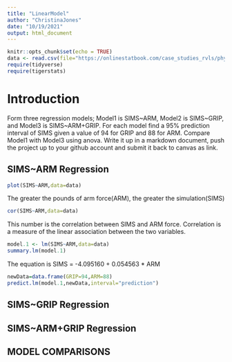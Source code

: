 ```yaml
---
title: "LinearModel"
author: "ChristinaJones"
date: "10/19/2021"
output: html_document
---
```


```r
knitr::opts_chunk$set(echo = TRUE)
data <- read.csv(file="https://onlinestatbook.com/case_studies_rvls/physical_strength/data.txt",sep="",header=TRUE)
require(tidyverse)
require(tigerstats)
```

# Introduction 

Form three regression models; Model1 is SIMS~ARM, Model2 is SIMS~GRIP, and Model3 is SIMS~ARM+GRIP. For each model find a 95% prediction interval of SIMS given a value of 94  for GRIP and 88 for ARM. Compare Model1 with Model3 using anova. Write it up in a markdown document, push the project up to your github account and submit it back to canvas as link. 

## SIMS~ARM Regression 

```r
plot(SIMS~ARM,data=data)
```



The greater the pounds of arm force(ARM), the greater the simulation(SIMS)


```r
cor(SIMS~ARM,data=data)
```
This number is the correlation between SIMS and ARM force. Correlation is a measure of the linear association between the two variables.

```r
model.1 <- lm(SIMS~ARM,data=data)
summary.lm(model.1)
```
The equation is SIMS = -4.095160 + 0.054563 * ARM 


```r
newData=data.frame(GRIP=94,ARM=88)
predict.lm(model.1,newData,interval="prediction")
```


## SIMS~GRIP Regression 

## SIMS~ARM+GRIP Regression 


## MODEL COMPARISONS 
